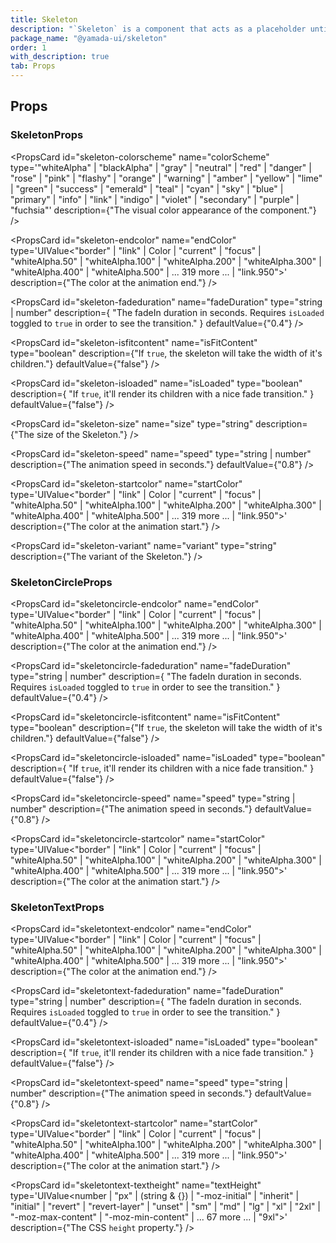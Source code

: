 ```yaml
---
title: Skeleton
description: "`Skeleton` is a component that acts as a placeholder until content is loaded."
package_name: "@yamada-ui/skeleton"
order: 1
with_description: true
tab: Props
---
```


## Props

### SkeletonProps

<PropsCard id="skeleton-_accept" name="_accept" type="CSSUIObject" />

<PropsCard id="skeleton-_active" name="_active" type="CSSUIObject" />

<PropsCard id="skeleton-_after" name="_after" type="CSSUIObject" />

<PropsCard id="skeleton-_anylink" name="_anyLink" type="CSSUIObject" />

<PropsCard id="skeleton-_autofill" name="_autofill" type="CSSUIObject" />

<PropsCard id="skeleton-_backdrop" name="_backdrop" type="CSSUIObject" />

<PropsCard id="skeleton-_before" name="_before" type="CSSUIObject" />

<PropsCard id="skeleton-_between" name="_between" type="CSSUIObject" />

<PropsCard id="skeleton-_blank" name="_blank" type="CSSUIObject" />

<PropsCard id="skeleton-_checked" name="_checked" type="CSSUIObject" />

<PropsCard id="skeleton-_cue" name="_cue" type="CSSUIObject" />

<PropsCard id="skeleton-_cueregion" name="_cueRegion" type="CSSUIObject" />

<PropsCard id="skeleton-_dark" name="_dark" type="CSSUIObject" />

<PropsCard id="skeleton-_default" name="_default" type="CSSUIObject" />

<PropsCard id="skeleton-_disabled" name="_disabled" type="CSSUIObject" />

<PropsCard id="skeleton-_empty" name="_empty" type="CSSUIObject" />

<PropsCard id="skeleton-_enabled" name="_enabled" type="CSSUIObject" />

<PropsCard id="skeleton-_end" name="_end" type="CSSUIObject" />

<PropsCard id="skeleton-_even" name="_even" type="CSSUIObject" />

<PropsCard id="skeleton-_expanded" name="_expanded" type="CSSUIObject" />

<PropsCard
  id="skeleton-_fileselector"
  name="_fileSelector"
  type="CSSUIObject"
/>

<PropsCard id="skeleton-_filled" name="_filled" type="CSSUIObject" />

<PropsCard id="skeleton-_first" name="_first" type="CSSUIObject" />

<PropsCard id="skeleton-_firstletter" name="_firstLetter" type="CSSUIObject" />

<PropsCard id="skeleton-_firstline" name="_firstLine" type="CSSUIObject" />

<PropsCard id="skeleton-_focus" name="_focus" type="CSSUIObject" />

<PropsCard
  id="skeleton-_focusvisible"
  name="_focusVisible"
  type="CSSUIObject"
/>

<PropsCard id="skeleton-_focuswithin" name="_focusWithin" type="CSSUIObject" />

<PropsCard id="skeleton-_fullscreen" name="_fullScreen" type="CSSUIObject" />

<PropsCard id="skeleton-_grabbed" name="_grabbed" type="CSSUIObject" />

<PropsCard id="skeleton-_groupaccept" name="_groupAccept" type="CSSUIObject" />

<PropsCard id="skeleton-_groupactive" name="_groupActive" type="CSSUIObject" />

<PropsCard id="skeleton-_groupblank" name="_groupBlank" type="CSSUIObject" />

<PropsCard
  id="skeleton-_groupchecked"
  name="_groupChecked"
  type="CSSUIObject"
/>

<PropsCard
  id="skeleton-_groupdisabled"
  name="_groupDisabled"
  type="CSSUIObject"
/>

<PropsCard
  id="skeleton-_groupenabled"
  name="_groupEnabled"
  type="CSSUIObject"
/>

<PropsCard
  id="skeleton-_groupexpanded"
  name="_groupExpanded"
  type="CSSUIObject"
/>

<PropsCard id="skeleton-_groupfocus" name="_groupFocus" type="CSSUIObject" />

<PropsCard
  id="skeleton-_groupfocusvisible"
  name="_groupFocusVisible"
  type="CSSUIObject"
/>

<PropsCard
  id="skeleton-_groupfocuswithin"
  name="_groupFocusWithin"
  type="CSSUIObject"
/>

<PropsCard
  id="skeleton-_groupgrabbed"
  name="_groupGrabbed"
  type="CSSUIObject"
/>

<PropsCard
  id="skeleton-_grouphorizontal"
  name="_groupHorizontal"
  type="CSSUIObject"
/>

<PropsCard id="skeleton-_grouphover" name="_groupHover" type="CSSUIObject" />

<PropsCard id="skeleton-_groupidle" name="_groupIdle" type="CSSUIObject" />

<PropsCard
  id="skeleton-_groupinvalid"
  name="_groupInvalid"
  type="CSSUIObject"
/>

<PropsCard id="skeleton-_grouploaded" name="_groupLoaded" type="CSSUIObject" />

<PropsCard
  id="skeleton-_grouploading"
  name="_groupLoading"
  type="CSSUIObject"
/>

<PropsCard
  id="skeleton-_groupoptional"
  name="_groupOptional"
  type="CSSUIObject"
/>

<PropsCard
  id="skeleton-_groupplaceholdershown"
  name="_groupPlaceholderShown"
  type="CSSUIObject"
/>

<PropsCard
  id="skeleton-_grouppressed"
  name="_groupPressed"
  type="CSSUIObject"
/>

<PropsCard
  id="skeleton-_groupreadonly"
  name="_groupReadOnly"
  type="CSSUIObject"
/>

<PropsCard
  id="skeleton-_groupreadwrite"
  name="_groupReadWrite"
  type="CSSUIObject"
/>

<PropsCard id="skeleton-_groupreject" name="_groupReject" type="CSSUIObject" />

<PropsCard
  id="skeleton-_grouprequired"
  name="_groupRequired"
  type="CSSUIObject"
/>

<PropsCard
  id="skeleton-_groupselected"
  name="_groupSelected"
  type="CSSUIObject"
/>

<PropsCard
  id="skeleton-_groupuserinvalid"
  name="_groupUserInvalid"
  type="CSSUIObject"
/>

<PropsCard id="skeleton-_groupvalid" name="_groupValid" type="CSSUIObject" />

<PropsCard
  id="skeleton-_groupvertical"
  name="_groupVertical"
  type="CSSUIObject"
/>

<PropsCard id="skeleton-_hidden" name="_hidden" type="CSSUIObject" />

<PropsCard id="skeleton-_holiday" name="_holiday" type="CSSUIObject" />

<PropsCard id="skeleton-_horizontal" name="_horizontal" type="CSSUIObject" />

<PropsCard id="skeleton-_hover" name="_hover" type="CSSUIObject" />

<PropsCard id="skeleton-_idle" name="_idle" type="CSSUIObject" />

<PropsCard
  id="skeleton-_indeterminate"
  name="_indeterminate"
  type="CSSUIObject"
/>

<PropsCard id="skeleton-_inrange" name="_inRange" type="CSSUIObject" />

<PropsCard id="skeleton-_invalid" name="_invalid" type="CSSUIObject" />

<PropsCard id="skeleton-_last" name="_last" type="CSSUIObject" />

<PropsCard id="skeleton-_light" name="_light" type="CSSUIObject" />

<PropsCard id="skeleton-_link" name="_link" type="CSSUIObject" />

<PropsCard id="skeleton-_loaded" name="_loaded" type="CSSUIObject" />

<PropsCard id="skeleton-_loading" name="_loading" type="CSSUIObject" />

<PropsCard id="skeleton-_marker" name="_marker" type="CSSUIObject" />

<PropsCard id="skeleton-_mediadark" name="_mediaDark" type="CSSUIObject" />

<PropsCard id="skeleton-_medialight" name="_mediaLight" type="CSSUIObject" />

<PropsCard
  id="skeleton-_mediareducemotion"
  name="_mediaReduceMotion"
  type="CSSUIObject"
/>

<PropsCard id="skeleton-_modal" name="_modal" type="CSSUIObject" />

<PropsCard
  id="skeleton-_nativeactive"
  name="_nativeActive"
  type="CSSUIObject"
/>

<PropsCard
  id="skeleton-_nativechecked"
  name="_nativeChecked"
  type="CSSUIObject"
/>

<PropsCard
  id="skeleton-_nativedisabled"
  name="_nativeDisabled"
  type="CSSUIObject"
/>

<PropsCard id="skeleton-_nativefocus" name="_nativeFocus" type="CSSUIObject" />

<PropsCard
  id="skeleton-_nativefocusvisible"
  name="_nativeFocusVisible"
  type="CSSUIObject"
/>

<PropsCard
  id="skeleton-_nativefocuswithin"
  name="_nativeFocusWithin"
  type="CSSUIObject"
/>

<PropsCard
  id="skeleton-_nativehidden"
  name="_nativeHidden"
  type="CSSUIObject"
/>

<PropsCard id="skeleton-_nativehover" name="_nativeHover" type="CSSUIObject" />

<PropsCard
  id="skeleton-_nativereadonly"
  name="_nativeReadOnly"
  type="CSSUIObject"
/>

<PropsCard
  id="skeleton-_nativetarget"
  name="_nativeTarget"
  type="CSSUIObject"
/>

<PropsCard id="skeleton-_nativevalid" name="_nativeValid" type="CSSUIObject" />

<PropsCard id="skeleton-_notfirst" name="_notFirst" type="CSSUIObject" />

<PropsCard id="skeleton-_notlast" name="_notLast" type="CSSUIObject" />

<PropsCard id="skeleton-_nottarget" name="_notTarget" type="CSSUIObject" />

<PropsCard id="skeleton-_odd" name="_odd" type="CSSUIObject" />

<PropsCard id="skeleton-_only" name="_only" type="CSSUIObject" />

<PropsCard id="skeleton-_optional" name="_optional" type="CSSUIObject" />

<PropsCard id="skeleton-_outrange" name="_outRange" type="CSSUIObject" />

<PropsCard id="skeleton-_outside" name="_outside" type="CSSUIObject" />

<PropsCard id="skeleton-_paused" name="_paused" type="CSSUIObject" />

<PropsCard id="skeleton-_peeraccept" name="_peerAccept" type="CSSUIObject" />

<PropsCard id="skeleton-_peeractive" name="_peerActive" type="CSSUIObject" />

<PropsCard id="skeleton-_peerblank" name="_peerBlank" type="CSSUIObject" />

<PropsCard id="skeleton-_peerchecked" name="_peerChecked" type="CSSUIObject" />

<PropsCard
  id="skeleton-_peerdisabled"
  name="_peerDisabled"
  type="CSSUIObject"
/>

<PropsCard id="skeleton-_peerenabled" name="_peerEnabled" type="CSSUIObject" />

<PropsCard
  id="skeleton-_peerexpanded"
  name="_peerExpanded"
  type="CSSUIObject"
/>

<PropsCard id="skeleton-_peerfocus" name="_peerFocus" type="CSSUIObject" />

<PropsCard
  id="skeleton-_peerfocusvisible"
  name="_peerFocusVisible"
  type="CSSUIObject"
/>

<PropsCard
  id="skeleton-_peerfocuswithin"
  name="_peerFocusWithin"
  type="CSSUIObject"
/>

<PropsCard id="skeleton-_peergrabbed" name="_peerGrabbed" type="CSSUIObject" />

<PropsCard
  id="skeleton-_peerhorizontal"
  name="_peerHorizontal"
  type="CSSUIObject"
/>

<PropsCard id="skeleton-_peerhover" name="_peerHover" type="CSSUIObject" />

<PropsCard id="skeleton-_peeridle" name="_peerIdle" type="CSSUIObject" />

<PropsCard id="skeleton-_peerinvalid" name="_peerInvalid" type="CSSUIObject" />

<PropsCard id="skeleton-_peerloaded" name="_peerLoaded" type="CSSUIObject" />

<PropsCard id="skeleton-_peerloading" name="_peerLoading" type="CSSUIObject" />

<PropsCard
  id="skeleton-_peeroptional"
  name="_peerOptional"
  type="CSSUIObject"
/>

<PropsCard
  id="skeleton-_peerplaceholdershown"
  name="_peerPlaceholderShown"
  type="CSSUIObject"
/>

<PropsCard id="skeleton-_peerpressed" name="_peerPressed" type="CSSUIObject" />

<PropsCard
  id="skeleton-_peerreadonly"
  name="_peerReadOnly"
  type="CSSUIObject"
/>

<PropsCard
  id="skeleton-_peerreadwrite"
  name="_peerReadWrite"
  type="CSSUIObject"
/>

<PropsCard id="skeleton-_peerreject" name="_peerReject" type="CSSUIObject" />

<PropsCard
  id="skeleton-_peerrequired"
  name="_peerRequired"
  type="CSSUIObject"
/>

<PropsCard
  id="skeleton-_peerselected"
  name="_peerSelected"
  type="CSSUIObject"
/>

<PropsCard
  id="skeleton-_peeruserinvalid"
  name="_peerUserInvalid"
  type="CSSUIObject"
/>

<PropsCard id="skeleton-_peervalid" name="_peerValid" type="CSSUIObject" />

<PropsCard
  id="skeleton-_peervertical"
  name="_peerVertical"
  type="CSSUIObject"
/>

<PropsCard id="skeleton-_picture" name="_picture" type="CSSUIObject" />

<PropsCard id="skeleton-_placeholder" name="_placeholder" type="CSSUIObject" />

<PropsCard
  id="skeleton-_placeholdershown"
  name="_placeholderShown"
  type="CSSUIObject"
/>

<PropsCard id="skeleton-_playing" name="_playing" type="CSSUIObject" />

<PropsCard id="skeleton-_pressed" name="_pressed" type="CSSUIObject" />

<PropsCard id="skeleton-_print" name="_print" type="CSSUIObject" />

<PropsCard id="skeleton-_readonly" name="_readOnly" type="CSSUIObject" />

<PropsCard id="skeleton-_readwrite" name="_readWrite" type="CSSUIObject" />

<PropsCard id="skeleton-_reject" name="_reject" type="CSSUIObject" />

<PropsCard id="skeleton-_required" name="_required" type="CSSUIObject" />

<PropsCard id="skeleton-_ripple" name="_ripple" type="CSSUIObject" />

<PropsCard id="skeleton-_scrollbar" name="_scrollbar" type="CSSUIObject" />

<PropsCard
  id="skeleton-_scrollbarbutton"
  name="_scrollbarButton"
  type="CSSUIObject"
/>

<PropsCard
  id="skeleton-_scrollbarcorner"
  name="_scrollbarCorner"
  type="CSSUIObject"
/>

<PropsCard
  id="skeleton-_scrollbarthumb"
  name="_scrollbarThumb"
  type="CSSUIObject"
/>

<PropsCard
  id="skeleton-_scrollbartrack"
  name="_scrollbarTrack"
  type="CSSUIObject"
/>

<PropsCard
  id="skeleton-_scrollbartrackpiece"
  name="_scrollbarTrackPiece"
  type="CSSUIObject"
/>

<PropsCard id="skeleton-_selected" name="_selected" type="CSSUIObject" />

<PropsCard id="skeleton-_selection" name="_selection" type="CSSUIObject" />

<PropsCard id="skeleton-_start" name="_start" type="CSSUIObject" />

<PropsCard id="skeleton-_target" name="_target" type="CSSUIObject" />

<PropsCard id="skeleton-_today" name="_today" type="CSSUIObject" />

<PropsCard id="skeleton-_userinvalid" name="_userInvalid" type="CSSUIObject" />

<PropsCard id="skeleton-_valid" name="_valid" type="CSSUIObject" />

<PropsCard id="skeleton-_vertical" name="_vertical" type="CSSUIObject" />

<PropsCard id="skeleton-_visited" name="_visited" type="CSSUIObject" />

<PropsCard id="skeleton-_weekend" name="_weekend" type="CSSUIObject" />

<PropsCard
  id="skeleton-colorscheme"
  name="colorScheme"
  type='"whiteAlpha" | "blackAlpha" | "gray" | "neutral" | "red" | "danger" | "rose" | "pink" | "flashy" | "orange" | "warning" | "amber" | "yellow" | "lime" | "green" | "success" | "emerald" | "teal" | "cyan" | "sky" | "blue" | "primary" | "info" | "link" | "indigo" | "violet" | "secondary" | "purple" | "fuchsia"'
  description={"The visual color appearance of the component."}
/>

<PropsCard
  id="skeleton-endcolor"
  name="endColor"
  type='UIValue<"border" | "link" | Color | "current" | "focus" | "whiteAlpha.50" | "whiteAlpha.100" | "whiteAlpha.200" | "whiteAlpha.300" | "whiteAlpha.400" | "whiteAlpha.500" | ... 319 more ... | "link.950">'
  description={"The color at the animation end."}
/>

<PropsCard
  id="skeleton-fadeduration"
  name="fadeDuration"
  type="string | number"
  description={
    "The fadeIn duration in seconds. Requires `isLoaded` toggled to `true` in order to see the transition."
  }
  defaultValue={"0.4"}
/>

<PropsCard
  id="skeleton-isfitcontent"
  name="isFitContent"
  type="boolean"
  description={"If `true`, the skeleton will take the width of it's children."}
  defaultValue={"false"}
/>

<PropsCard
  id="skeleton-isloaded"
  name="isLoaded"
  type="boolean"
  description={
    "If `true`, it'll render its children with a nice fade transition."
  }
  defaultValue={"false"}
/>

<PropsCard
  id="skeleton-size"
  name="size"
  type="string"
  description={"The size of the Skeleton."}
/>

<PropsCard
  id="skeleton-speed"
  name="speed"
  type="string | number"
  description={"The animation speed in seconds."}
  defaultValue={"0.8"}
/>

<PropsCard
  id="skeleton-startcolor"
  name="startColor"
  type='UIValue<"border" | "link" | Color | "current" | "focus" | "whiteAlpha.50" | "whiteAlpha.100" | "whiteAlpha.200" | "whiteAlpha.300" | "whiteAlpha.400" | "whiteAlpha.500" | ... 319 more ... | "link.950">'
  description={"The color at the animation start."}
/>

<PropsCard
  id="skeleton-variant"
  name="variant"
  type="string"
  description={"The variant of the Skeleton."}
/>

### SkeletonCircleProps

<PropsCard id="skeletoncircle-_accept" name="_accept" type="CSSUIObject" />

<PropsCard id="skeletoncircle-_active" name="_active" type="CSSUIObject" />

<PropsCard id="skeletoncircle-_after" name="_after" type="CSSUIObject" />

<PropsCard id="skeletoncircle-_anylink" name="_anyLink" type="CSSUIObject" />

<PropsCard id="skeletoncircle-_autofill" name="_autofill" type="CSSUIObject" />

<PropsCard id="skeletoncircle-_backdrop" name="_backdrop" type="CSSUIObject" />

<PropsCard id="skeletoncircle-_before" name="_before" type="CSSUIObject" />

<PropsCard id="skeletoncircle-_between" name="_between" type="CSSUIObject" />

<PropsCard id="skeletoncircle-_blank" name="_blank" type="CSSUIObject" />

<PropsCard id="skeletoncircle-_checked" name="_checked" type="CSSUIObject" />

<PropsCard id="skeletoncircle-_cue" name="_cue" type="CSSUIObject" />

<PropsCard
  id="skeletoncircle-_cueregion"
  name="_cueRegion"
  type="CSSUIObject"
/>

<PropsCard id="skeletoncircle-_dark" name="_dark" type="CSSUIObject" />

<PropsCard id="skeletoncircle-_default" name="_default" type="CSSUIObject" />

<PropsCard id="skeletoncircle-_disabled" name="_disabled" type="CSSUIObject" />

<PropsCard id="skeletoncircle-_empty" name="_empty" type="CSSUIObject" />

<PropsCard id="skeletoncircle-_enabled" name="_enabled" type="CSSUIObject" />

<PropsCard id="skeletoncircle-_end" name="_end" type="CSSUIObject" />

<PropsCard id="skeletoncircle-_even" name="_even" type="CSSUIObject" />

<PropsCard id="skeletoncircle-_expanded" name="_expanded" type="CSSUIObject" />

<PropsCard
  id="skeletoncircle-_fileselector"
  name="_fileSelector"
  type="CSSUIObject"
/>

<PropsCard id="skeletoncircle-_filled" name="_filled" type="CSSUIObject" />

<PropsCard id="skeletoncircle-_first" name="_first" type="CSSUIObject" />

<PropsCard
  id="skeletoncircle-_firstletter"
  name="_firstLetter"
  type="CSSUIObject"
/>

<PropsCard
  id="skeletoncircle-_firstline"
  name="_firstLine"
  type="CSSUIObject"
/>

<PropsCard id="skeletoncircle-_focus" name="_focus" type="CSSUIObject" />

<PropsCard
  id="skeletoncircle-_focusvisible"
  name="_focusVisible"
  type="CSSUIObject"
/>

<PropsCard
  id="skeletoncircle-_focuswithin"
  name="_focusWithin"
  type="CSSUIObject"
/>

<PropsCard
  id="skeletoncircle-_fullscreen"
  name="_fullScreen"
  type="CSSUIObject"
/>

<PropsCard id="skeletoncircle-_grabbed" name="_grabbed" type="CSSUIObject" />

<PropsCard
  id="skeletoncircle-_groupaccept"
  name="_groupAccept"
  type="CSSUIObject"
/>

<PropsCard
  id="skeletoncircle-_groupactive"
  name="_groupActive"
  type="CSSUIObject"
/>

<PropsCard
  id="skeletoncircle-_groupblank"
  name="_groupBlank"
  type="CSSUIObject"
/>

<PropsCard
  id="skeletoncircle-_groupchecked"
  name="_groupChecked"
  type="CSSUIObject"
/>

<PropsCard
  id="skeletoncircle-_groupdisabled"
  name="_groupDisabled"
  type="CSSUIObject"
/>

<PropsCard
  id="skeletoncircle-_groupenabled"
  name="_groupEnabled"
  type="CSSUIObject"
/>

<PropsCard
  id="skeletoncircle-_groupexpanded"
  name="_groupExpanded"
  type="CSSUIObject"
/>

<PropsCard
  id="skeletoncircle-_groupfocus"
  name="_groupFocus"
  type="CSSUIObject"
/>

<PropsCard
  id="skeletoncircle-_groupfocusvisible"
  name="_groupFocusVisible"
  type="CSSUIObject"
/>

<PropsCard
  id="skeletoncircle-_groupfocuswithin"
  name="_groupFocusWithin"
  type="CSSUIObject"
/>

<PropsCard
  id="skeletoncircle-_groupgrabbed"
  name="_groupGrabbed"
  type="CSSUIObject"
/>

<PropsCard
  id="skeletoncircle-_grouphorizontal"
  name="_groupHorizontal"
  type="CSSUIObject"
/>

<PropsCard
  id="skeletoncircle-_grouphover"
  name="_groupHover"
  type="CSSUIObject"
/>

<PropsCard
  id="skeletoncircle-_groupidle"
  name="_groupIdle"
  type="CSSUIObject"
/>

<PropsCard
  id="skeletoncircle-_groupinvalid"
  name="_groupInvalid"
  type="CSSUIObject"
/>

<PropsCard
  id="skeletoncircle-_grouploaded"
  name="_groupLoaded"
  type="CSSUIObject"
/>

<PropsCard
  id="skeletoncircle-_grouploading"
  name="_groupLoading"
  type="CSSUIObject"
/>

<PropsCard
  id="skeletoncircle-_groupoptional"
  name="_groupOptional"
  type="CSSUIObject"
/>

<PropsCard
  id="skeletoncircle-_groupplaceholdershown"
  name="_groupPlaceholderShown"
  type="CSSUIObject"
/>

<PropsCard
  id="skeletoncircle-_grouppressed"
  name="_groupPressed"
  type="CSSUIObject"
/>

<PropsCard
  id="skeletoncircle-_groupreadonly"
  name="_groupReadOnly"
  type="CSSUIObject"
/>

<PropsCard
  id="skeletoncircle-_groupreadwrite"
  name="_groupReadWrite"
  type="CSSUIObject"
/>

<PropsCard
  id="skeletoncircle-_groupreject"
  name="_groupReject"
  type="CSSUIObject"
/>

<PropsCard
  id="skeletoncircle-_grouprequired"
  name="_groupRequired"
  type="CSSUIObject"
/>

<PropsCard
  id="skeletoncircle-_groupselected"
  name="_groupSelected"
  type="CSSUIObject"
/>

<PropsCard
  id="skeletoncircle-_groupuserinvalid"
  name="_groupUserInvalid"
  type="CSSUIObject"
/>

<PropsCard
  id="skeletoncircle-_groupvalid"
  name="_groupValid"
  type="CSSUIObject"
/>

<PropsCard
  id="skeletoncircle-_groupvertical"
  name="_groupVertical"
  type="CSSUIObject"
/>

<PropsCard id="skeletoncircle-_hidden" name="_hidden" type="CSSUIObject" />

<PropsCard id="skeletoncircle-_holiday" name="_holiday" type="CSSUIObject" />

<PropsCard
  id="skeletoncircle-_horizontal"
  name="_horizontal"
  type="CSSUIObject"
/>

<PropsCard id="skeletoncircle-_hover" name="_hover" type="CSSUIObject" />

<PropsCard id="skeletoncircle-_idle" name="_idle" type="CSSUIObject" />

<PropsCard
  id="skeletoncircle-_indeterminate"
  name="_indeterminate"
  type="CSSUIObject"
/>

<PropsCard id="skeletoncircle-_inrange" name="_inRange" type="CSSUIObject" />

<PropsCard id="skeletoncircle-_invalid" name="_invalid" type="CSSUIObject" />

<PropsCard id="skeletoncircle-_last" name="_last" type="CSSUIObject" />

<PropsCard id="skeletoncircle-_light" name="_light" type="CSSUIObject" />

<PropsCard id="skeletoncircle-_link" name="_link" type="CSSUIObject" />

<PropsCard id="skeletoncircle-_loaded" name="_loaded" type="CSSUIObject" />

<PropsCard id="skeletoncircle-_loading" name="_loading" type="CSSUIObject" />

<PropsCard id="skeletoncircle-_marker" name="_marker" type="CSSUIObject" />

<PropsCard
  id="skeletoncircle-_mediadark"
  name="_mediaDark"
  type="CSSUIObject"
/>

<PropsCard
  id="skeletoncircle-_medialight"
  name="_mediaLight"
  type="CSSUIObject"
/>

<PropsCard
  id="skeletoncircle-_mediareducemotion"
  name="_mediaReduceMotion"
  type="CSSUIObject"
/>

<PropsCard id="skeletoncircle-_modal" name="_modal" type="CSSUIObject" />

<PropsCard
  id="skeletoncircle-_nativeactive"
  name="_nativeActive"
  type="CSSUIObject"
/>

<PropsCard
  id="skeletoncircle-_nativechecked"
  name="_nativeChecked"
  type="CSSUIObject"
/>

<PropsCard
  id="skeletoncircle-_nativedisabled"
  name="_nativeDisabled"
  type="CSSUIObject"
/>

<PropsCard
  id="skeletoncircle-_nativefocus"
  name="_nativeFocus"
  type="CSSUIObject"
/>

<PropsCard
  id="skeletoncircle-_nativefocusvisible"
  name="_nativeFocusVisible"
  type="CSSUIObject"
/>

<PropsCard
  id="skeletoncircle-_nativefocuswithin"
  name="_nativeFocusWithin"
  type="CSSUIObject"
/>

<PropsCard
  id="skeletoncircle-_nativehidden"
  name="_nativeHidden"
  type="CSSUIObject"
/>

<PropsCard
  id="skeletoncircle-_nativehover"
  name="_nativeHover"
  type="CSSUIObject"
/>

<PropsCard
  id="skeletoncircle-_nativereadonly"
  name="_nativeReadOnly"
  type="CSSUIObject"
/>

<PropsCard
  id="skeletoncircle-_nativetarget"
  name="_nativeTarget"
  type="CSSUIObject"
/>

<PropsCard
  id="skeletoncircle-_nativevalid"
  name="_nativeValid"
  type="CSSUIObject"
/>

<PropsCard id="skeletoncircle-_notfirst" name="_notFirst" type="CSSUIObject" />

<PropsCard id="skeletoncircle-_notlast" name="_notLast" type="CSSUIObject" />

<PropsCard
  id="skeletoncircle-_nottarget"
  name="_notTarget"
  type="CSSUIObject"
/>

<PropsCard id="skeletoncircle-_odd" name="_odd" type="CSSUIObject" />

<PropsCard id="skeletoncircle-_only" name="_only" type="CSSUIObject" />

<PropsCard id="skeletoncircle-_optional" name="_optional" type="CSSUIObject" />

<PropsCard id="skeletoncircle-_outrange" name="_outRange" type="CSSUIObject" />

<PropsCard id="skeletoncircle-_outside" name="_outside" type="CSSUIObject" />

<PropsCard id="skeletoncircle-_paused" name="_paused" type="CSSUIObject" />

<PropsCard
  id="skeletoncircle-_peeraccept"
  name="_peerAccept"
  type="CSSUIObject"
/>

<PropsCard
  id="skeletoncircle-_peeractive"
  name="_peerActive"
  type="CSSUIObject"
/>

<PropsCard
  id="skeletoncircle-_peerblank"
  name="_peerBlank"
  type="CSSUIObject"
/>

<PropsCard
  id="skeletoncircle-_peerchecked"
  name="_peerChecked"
  type="CSSUIObject"
/>

<PropsCard
  id="skeletoncircle-_peerdisabled"
  name="_peerDisabled"
  type="CSSUIObject"
/>

<PropsCard
  id="skeletoncircle-_peerenabled"
  name="_peerEnabled"
  type="CSSUIObject"
/>

<PropsCard
  id="skeletoncircle-_peerexpanded"
  name="_peerExpanded"
  type="CSSUIObject"
/>

<PropsCard
  id="skeletoncircle-_peerfocus"
  name="_peerFocus"
  type="CSSUIObject"
/>

<PropsCard
  id="skeletoncircle-_peerfocusvisible"
  name="_peerFocusVisible"
  type="CSSUIObject"
/>

<PropsCard
  id="skeletoncircle-_peerfocuswithin"
  name="_peerFocusWithin"
  type="CSSUIObject"
/>

<PropsCard
  id="skeletoncircle-_peergrabbed"
  name="_peerGrabbed"
  type="CSSUIObject"
/>

<PropsCard
  id="skeletoncircle-_peerhorizontal"
  name="_peerHorizontal"
  type="CSSUIObject"
/>

<PropsCard
  id="skeletoncircle-_peerhover"
  name="_peerHover"
  type="CSSUIObject"
/>

<PropsCard id="skeletoncircle-_peeridle" name="_peerIdle" type="CSSUIObject" />

<PropsCard
  id="skeletoncircle-_peerinvalid"
  name="_peerInvalid"
  type="CSSUIObject"
/>

<PropsCard
  id="skeletoncircle-_peerloaded"
  name="_peerLoaded"
  type="CSSUIObject"
/>

<PropsCard
  id="skeletoncircle-_peerloading"
  name="_peerLoading"
  type="CSSUIObject"
/>

<PropsCard
  id="skeletoncircle-_peeroptional"
  name="_peerOptional"
  type="CSSUIObject"
/>

<PropsCard
  id="skeletoncircle-_peerplaceholdershown"
  name="_peerPlaceholderShown"
  type="CSSUIObject"
/>

<PropsCard
  id="skeletoncircle-_peerpressed"
  name="_peerPressed"
  type="CSSUIObject"
/>

<PropsCard
  id="skeletoncircle-_peerreadonly"
  name="_peerReadOnly"
  type="CSSUIObject"
/>

<PropsCard
  id="skeletoncircle-_peerreadwrite"
  name="_peerReadWrite"
  type="CSSUIObject"
/>

<PropsCard
  id="skeletoncircle-_peerreject"
  name="_peerReject"
  type="CSSUIObject"
/>

<PropsCard
  id="skeletoncircle-_peerrequired"
  name="_peerRequired"
  type="CSSUIObject"
/>

<PropsCard
  id="skeletoncircle-_peerselected"
  name="_peerSelected"
  type="CSSUIObject"
/>

<PropsCard
  id="skeletoncircle-_peeruserinvalid"
  name="_peerUserInvalid"
  type="CSSUIObject"
/>

<PropsCard
  id="skeletoncircle-_peervalid"
  name="_peerValid"
  type="CSSUIObject"
/>

<PropsCard
  id="skeletoncircle-_peervertical"
  name="_peerVertical"
  type="CSSUIObject"
/>

<PropsCard id="skeletoncircle-_picture" name="_picture" type="CSSUIObject" />

<PropsCard
  id="skeletoncircle-_placeholder"
  name="_placeholder"
  type="CSSUIObject"
/>

<PropsCard
  id="skeletoncircle-_placeholdershown"
  name="_placeholderShown"
  type="CSSUIObject"
/>

<PropsCard id="skeletoncircle-_playing" name="_playing" type="CSSUIObject" />

<PropsCard id="skeletoncircle-_pressed" name="_pressed" type="CSSUIObject" />

<PropsCard id="skeletoncircle-_print" name="_print" type="CSSUIObject" />

<PropsCard id="skeletoncircle-_readonly" name="_readOnly" type="CSSUIObject" />

<PropsCard
  id="skeletoncircle-_readwrite"
  name="_readWrite"
  type="CSSUIObject"
/>

<PropsCard id="skeletoncircle-_reject" name="_reject" type="CSSUIObject" />

<PropsCard id="skeletoncircle-_required" name="_required" type="CSSUIObject" />

<PropsCard id="skeletoncircle-_ripple" name="_ripple" type="CSSUIObject" />

<PropsCard
  id="skeletoncircle-_scrollbar"
  name="_scrollbar"
  type="CSSUIObject"
/>

<PropsCard
  id="skeletoncircle-_scrollbarbutton"
  name="_scrollbarButton"
  type="CSSUIObject"
/>

<PropsCard
  id="skeletoncircle-_scrollbarcorner"
  name="_scrollbarCorner"
  type="CSSUIObject"
/>

<PropsCard
  id="skeletoncircle-_scrollbarthumb"
  name="_scrollbarThumb"
  type="CSSUIObject"
/>

<PropsCard
  id="skeletoncircle-_scrollbartrack"
  name="_scrollbarTrack"
  type="CSSUIObject"
/>

<PropsCard
  id="skeletoncircle-_scrollbartrackpiece"
  name="_scrollbarTrackPiece"
  type="CSSUIObject"
/>

<PropsCard id="skeletoncircle-_selected" name="_selected" type="CSSUIObject" />

<PropsCard
  id="skeletoncircle-_selection"
  name="_selection"
  type="CSSUIObject"
/>

<PropsCard id="skeletoncircle-_start" name="_start" type="CSSUIObject" />

<PropsCard id="skeletoncircle-_target" name="_target" type="CSSUIObject" />

<PropsCard id="skeletoncircle-_today" name="_today" type="CSSUIObject" />

<PropsCard
  id="skeletoncircle-_userinvalid"
  name="_userInvalid"
  type="CSSUIObject"
/>

<PropsCard id="skeletoncircle-_valid" name="_valid" type="CSSUIObject" />

<PropsCard id="skeletoncircle-_vertical" name="_vertical" type="CSSUIObject" />

<PropsCard id="skeletoncircle-_visited" name="_visited" type="CSSUIObject" />

<PropsCard id="skeletoncircle-_weekend" name="_weekend" type="CSSUIObject" />

<PropsCard
  id="skeletoncircle-endcolor"
  name="endColor"
  type='UIValue<"border" | "link" | Color | "current" | "focus" | "whiteAlpha.50" | "whiteAlpha.100" | "whiteAlpha.200" | "whiteAlpha.300" | "whiteAlpha.400" | "whiteAlpha.500" | ... 319 more ... | "link.950">'
  description={"The color at the animation end."}
/>

<PropsCard
  id="skeletoncircle-fadeduration"
  name="fadeDuration"
  type="string | number"
  description={
    "The fadeIn duration in seconds. Requires `isLoaded` toggled to `true` in order to see the transition."
  }
  defaultValue={"0.4"}
/>

<PropsCard
  id="skeletoncircle-isfitcontent"
  name="isFitContent"
  type="boolean"
  description={"If `true`, the skeleton will take the width of it's children."}
  defaultValue={"false"}
/>

<PropsCard
  id="skeletoncircle-isloaded"
  name="isLoaded"
  type="boolean"
  description={
    "If `true`, it'll render its children with a nice fade transition."
  }
  defaultValue={"false"}
/>

<PropsCard
  id="skeletoncircle-speed"
  name="speed"
  type="string | number"
  description={"The animation speed in seconds."}
  defaultValue={"0.8"}
/>

<PropsCard
  id="skeletoncircle-startcolor"
  name="startColor"
  type='UIValue<"border" | "link" | Color | "current" | "focus" | "whiteAlpha.50" | "whiteAlpha.100" | "whiteAlpha.200" | "whiteAlpha.300" | "whiteAlpha.400" | "whiteAlpha.500" | ... 319 more ... | "link.950">'
  description={"The color at the animation start."}
/>

### SkeletonTextProps

<PropsCard id="skeletontext-_accept" name="_accept" type="CSSUIObject" />

<PropsCard id="skeletontext-_active" name="_active" type="CSSUIObject" />

<PropsCard id="skeletontext-_after" name="_after" type="CSSUIObject" />

<PropsCard id="skeletontext-_anylink" name="_anyLink" type="CSSUIObject" />

<PropsCard id="skeletontext-_autofill" name="_autofill" type="CSSUIObject" />

<PropsCard id="skeletontext-_backdrop" name="_backdrop" type="CSSUIObject" />

<PropsCard id="skeletontext-_before" name="_before" type="CSSUIObject" />

<PropsCard id="skeletontext-_between" name="_between" type="CSSUIObject" />

<PropsCard id="skeletontext-_blank" name="_blank" type="CSSUIObject" />

<PropsCard id="skeletontext-_checked" name="_checked" type="CSSUIObject" />

<PropsCard id="skeletontext-_cue" name="_cue" type="CSSUIObject" />

<PropsCard id="skeletontext-_cueregion" name="_cueRegion" type="CSSUIObject" />

<PropsCard id="skeletontext-_dark" name="_dark" type="CSSUIObject" />

<PropsCard id="skeletontext-_default" name="_default" type="CSSUIObject" />

<PropsCard id="skeletontext-_disabled" name="_disabled" type="CSSUIObject" />

<PropsCard id="skeletontext-_empty" name="_empty" type="CSSUIObject" />

<PropsCard id="skeletontext-_enabled" name="_enabled" type="CSSUIObject" />

<PropsCard id="skeletontext-_end" name="_end" type="CSSUIObject" />

<PropsCard id="skeletontext-_even" name="_even" type="CSSUIObject" />

<PropsCard id="skeletontext-_expanded" name="_expanded" type="CSSUIObject" />

<PropsCard
  id="skeletontext-_fileselector"
  name="_fileSelector"
  type="CSSUIObject"
/>

<PropsCard id="skeletontext-_filled" name="_filled" type="CSSUIObject" />

<PropsCard id="skeletontext-_first" name="_first" type="CSSUIObject" />

<PropsCard
  id="skeletontext-_firstletter"
  name="_firstLetter"
  type="CSSUIObject"
/>

<PropsCard id="skeletontext-_firstline" name="_firstLine" type="CSSUIObject" />

<PropsCard id="skeletontext-_focus" name="_focus" type="CSSUIObject" />

<PropsCard
  id="skeletontext-_focusvisible"
  name="_focusVisible"
  type="CSSUIObject"
/>

<PropsCard
  id="skeletontext-_focuswithin"
  name="_focusWithin"
  type="CSSUIObject"
/>

<PropsCard
  id="skeletontext-_fullscreen"
  name="_fullScreen"
  type="CSSUIObject"
/>

<PropsCard id="skeletontext-_grabbed" name="_grabbed" type="CSSUIObject" />

<PropsCard
  id="skeletontext-_groupaccept"
  name="_groupAccept"
  type="CSSUIObject"
/>

<PropsCard
  id="skeletontext-_groupactive"
  name="_groupActive"
  type="CSSUIObject"
/>

<PropsCard
  id="skeletontext-_groupblank"
  name="_groupBlank"
  type="CSSUIObject"
/>

<PropsCard
  id="skeletontext-_groupchecked"
  name="_groupChecked"
  type="CSSUIObject"
/>

<PropsCard
  id="skeletontext-_groupdisabled"
  name="_groupDisabled"
  type="CSSUIObject"
/>

<PropsCard
  id="skeletontext-_groupenabled"
  name="_groupEnabled"
  type="CSSUIObject"
/>

<PropsCard
  id="skeletontext-_groupexpanded"
  name="_groupExpanded"
  type="CSSUIObject"
/>

<PropsCard
  id="skeletontext-_groupfocus"
  name="_groupFocus"
  type="CSSUIObject"
/>

<PropsCard
  id="skeletontext-_groupfocusvisible"
  name="_groupFocusVisible"
  type="CSSUIObject"
/>

<PropsCard
  id="skeletontext-_groupfocuswithin"
  name="_groupFocusWithin"
  type="CSSUIObject"
/>

<PropsCard
  id="skeletontext-_groupgrabbed"
  name="_groupGrabbed"
  type="CSSUIObject"
/>

<PropsCard
  id="skeletontext-_grouphorizontal"
  name="_groupHorizontal"
  type="CSSUIObject"
/>

<PropsCard
  id="skeletontext-_grouphover"
  name="_groupHover"
  type="CSSUIObject"
/>

<PropsCard id="skeletontext-_groupidle" name="_groupIdle" type="CSSUIObject" />

<PropsCard
  id="skeletontext-_groupinvalid"
  name="_groupInvalid"
  type="CSSUIObject"
/>

<PropsCard
  id="skeletontext-_grouploaded"
  name="_groupLoaded"
  type="CSSUIObject"
/>

<PropsCard
  id="skeletontext-_grouploading"
  name="_groupLoading"
  type="CSSUIObject"
/>

<PropsCard
  id="skeletontext-_groupoptional"
  name="_groupOptional"
  type="CSSUIObject"
/>

<PropsCard
  id="skeletontext-_groupplaceholdershown"
  name="_groupPlaceholderShown"
  type="CSSUIObject"
/>

<PropsCard
  id="skeletontext-_grouppressed"
  name="_groupPressed"
  type="CSSUIObject"
/>

<PropsCard
  id="skeletontext-_groupreadonly"
  name="_groupReadOnly"
  type="CSSUIObject"
/>

<PropsCard
  id="skeletontext-_groupreadwrite"
  name="_groupReadWrite"
  type="CSSUIObject"
/>

<PropsCard
  id="skeletontext-_groupreject"
  name="_groupReject"
  type="CSSUIObject"
/>

<PropsCard
  id="skeletontext-_grouprequired"
  name="_groupRequired"
  type="CSSUIObject"
/>

<PropsCard
  id="skeletontext-_groupselected"
  name="_groupSelected"
  type="CSSUIObject"
/>

<PropsCard
  id="skeletontext-_groupuserinvalid"
  name="_groupUserInvalid"
  type="CSSUIObject"
/>

<PropsCard
  id="skeletontext-_groupvalid"
  name="_groupValid"
  type="CSSUIObject"
/>

<PropsCard
  id="skeletontext-_groupvertical"
  name="_groupVertical"
  type="CSSUIObject"
/>

<PropsCard id="skeletontext-_hidden" name="_hidden" type="CSSUIObject" />

<PropsCard id="skeletontext-_holiday" name="_holiday" type="CSSUIObject" />

<PropsCard
  id="skeletontext-_horizontal"
  name="_horizontal"
  type="CSSUIObject"
/>

<PropsCard id="skeletontext-_hover" name="_hover" type="CSSUIObject" />

<PropsCard id="skeletontext-_idle" name="_idle" type="CSSUIObject" />

<PropsCard
  id="skeletontext-_indeterminate"
  name="_indeterminate"
  type="CSSUIObject"
/>

<PropsCard id="skeletontext-_inrange" name="_inRange" type="CSSUIObject" />

<PropsCard id="skeletontext-_invalid" name="_invalid" type="CSSUIObject" />

<PropsCard id="skeletontext-_last" name="_last" type="CSSUIObject" />

<PropsCard id="skeletontext-_light" name="_light" type="CSSUIObject" />

<PropsCard id="skeletontext-_link" name="_link" type="CSSUIObject" />

<PropsCard id="skeletontext-_loaded" name="_loaded" type="CSSUIObject" />

<PropsCard id="skeletontext-_loading" name="_loading" type="CSSUIObject" />

<PropsCard id="skeletontext-_marker" name="_marker" type="CSSUIObject" />

<PropsCard id="skeletontext-_mediadark" name="_mediaDark" type="CSSUIObject" />

<PropsCard
  id="skeletontext-_medialight"
  name="_mediaLight"
  type="CSSUIObject"
/>

<PropsCard
  id="skeletontext-_mediareducemotion"
  name="_mediaReduceMotion"
  type="CSSUIObject"
/>

<PropsCard id="skeletontext-_modal" name="_modal" type="CSSUIObject" />

<PropsCard
  id="skeletontext-_nativeactive"
  name="_nativeActive"
  type="CSSUIObject"
/>

<PropsCard
  id="skeletontext-_nativechecked"
  name="_nativeChecked"
  type="CSSUIObject"
/>

<PropsCard
  id="skeletontext-_nativedisabled"
  name="_nativeDisabled"
  type="CSSUIObject"
/>

<PropsCard
  id="skeletontext-_nativefocus"
  name="_nativeFocus"
  type="CSSUIObject"
/>

<PropsCard
  id="skeletontext-_nativefocusvisible"
  name="_nativeFocusVisible"
  type="CSSUIObject"
/>

<PropsCard
  id="skeletontext-_nativefocuswithin"
  name="_nativeFocusWithin"
  type="CSSUIObject"
/>

<PropsCard
  id="skeletontext-_nativehidden"
  name="_nativeHidden"
  type="CSSUIObject"
/>

<PropsCard
  id="skeletontext-_nativehover"
  name="_nativeHover"
  type="CSSUIObject"
/>

<PropsCard
  id="skeletontext-_nativereadonly"
  name="_nativeReadOnly"
  type="CSSUIObject"
/>

<PropsCard
  id="skeletontext-_nativetarget"
  name="_nativeTarget"
  type="CSSUIObject"
/>

<PropsCard
  id="skeletontext-_nativevalid"
  name="_nativeValid"
  type="CSSUIObject"
/>

<PropsCard id="skeletontext-_notfirst" name="_notFirst" type="CSSUIObject" />

<PropsCard id="skeletontext-_notlast" name="_notLast" type="CSSUIObject" />

<PropsCard id="skeletontext-_nottarget" name="_notTarget" type="CSSUIObject" />

<PropsCard id="skeletontext-_odd" name="_odd" type="CSSUIObject" />

<PropsCard id="skeletontext-_only" name="_only" type="CSSUIObject" />

<PropsCard id="skeletontext-_optional" name="_optional" type="CSSUIObject" />

<PropsCard id="skeletontext-_outrange" name="_outRange" type="CSSUIObject" />

<PropsCard id="skeletontext-_outside" name="_outside" type="CSSUIObject" />

<PropsCard id="skeletontext-_paused" name="_paused" type="CSSUIObject" />

<PropsCard
  id="skeletontext-_peeraccept"
  name="_peerAccept"
  type="CSSUIObject"
/>

<PropsCard
  id="skeletontext-_peeractive"
  name="_peerActive"
  type="CSSUIObject"
/>

<PropsCard id="skeletontext-_peerblank" name="_peerBlank" type="CSSUIObject" />

<PropsCard
  id="skeletontext-_peerchecked"
  name="_peerChecked"
  type="CSSUIObject"
/>

<PropsCard
  id="skeletontext-_peerdisabled"
  name="_peerDisabled"
  type="CSSUIObject"
/>

<PropsCard
  id="skeletontext-_peerenabled"
  name="_peerEnabled"
  type="CSSUIObject"
/>

<PropsCard
  id="skeletontext-_peerexpanded"
  name="_peerExpanded"
  type="CSSUIObject"
/>

<PropsCard id="skeletontext-_peerfocus" name="_peerFocus" type="CSSUIObject" />

<PropsCard
  id="skeletontext-_peerfocusvisible"
  name="_peerFocusVisible"
  type="CSSUIObject"
/>

<PropsCard
  id="skeletontext-_peerfocuswithin"
  name="_peerFocusWithin"
  type="CSSUIObject"
/>

<PropsCard
  id="skeletontext-_peergrabbed"
  name="_peerGrabbed"
  type="CSSUIObject"
/>

<PropsCard
  id="skeletontext-_peerhorizontal"
  name="_peerHorizontal"
  type="CSSUIObject"
/>

<PropsCard id="skeletontext-_peerhover" name="_peerHover" type="CSSUIObject" />

<PropsCard id="skeletontext-_peeridle" name="_peerIdle" type="CSSUIObject" />

<PropsCard
  id="skeletontext-_peerinvalid"
  name="_peerInvalid"
  type="CSSUIObject"
/>

<PropsCard
  id="skeletontext-_peerloaded"
  name="_peerLoaded"
  type="CSSUIObject"
/>

<PropsCard
  id="skeletontext-_peerloading"
  name="_peerLoading"
  type="CSSUIObject"
/>

<PropsCard
  id="skeletontext-_peeroptional"
  name="_peerOptional"
  type="CSSUIObject"
/>

<PropsCard
  id="skeletontext-_peerplaceholdershown"
  name="_peerPlaceholderShown"
  type="CSSUIObject"
/>

<PropsCard
  id="skeletontext-_peerpressed"
  name="_peerPressed"
  type="CSSUIObject"
/>

<PropsCard
  id="skeletontext-_peerreadonly"
  name="_peerReadOnly"
  type="CSSUIObject"
/>

<PropsCard
  id="skeletontext-_peerreadwrite"
  name="_peerReadWrite"
  type="CSSUIObject"
/>

<PropsCard
  id="skeletontext-_peerreject"
  name="_peerReject"
  type="CSSUIObject"
/>

<PropsCard
  id="skeletontext-_peerrequired"
  name="_peerRequired"
  type="CSSUIObject"
/>

<PropsCard
  id="skeletontext-_peerselected"
  name="_peerSelected"
  type="CSSUIObject"
/>

<PropsCard
  id="skeletontext-_peeruserinvalid"
  name="_peerUserInvalid"
  type="CSSUIObject"
/>

<PropsCard id="skeletontext-_peervalid" name="_peerValid" type="CSSUIObject" />

<PropsCard
  id="skeletontext-_peervertical"
  name="_peerVertical"
  type="CSSUIObject"
/>

<PropsCard id="skeletontext-_picture" name="_picture" type="CSSUIObject" />

<PropsCard
  id="skeletontext-_placeholder"
  name="_placeholder"
  type="CSSUIObject"
/>

<PropsCard
  id="skeletontext-_placeholdershown"
  name="_placeholderShown"
  type="CSSUIObject"
/>

<PropsCard id="skeletontext-_playing" name="_playing" type="CSSUIObject" />

<PropsCard id="skeletontext-_pressed" name="_pressed" type="CSSUIObject" />

<PropsCard id="skeletontext-_print" name="_print" type="CSSUIObject" />

<PropsCard id="skeletontext-_readonly" name="_readOnly" type="CSSUIObject" />

<PropsCard id="skeletontext-_readwrite" name="_readWrite" type="CSSUIObject" />

<PropsCard id="skeletontext-_reject" name="_reject" type="CSSUIObject" />

<PropsCard id="skeletontext-_required" name="_required" type="CSSUIObject" />

<PropsCard id="skeletontext-_ripple" name="_ripple" type="CSSUIObject" />

<PropsCard id="skeletontext-_scrollbar" name="_scrollbar" type="CSSUIObject" />

<PropsCard
  id="skeletontext-_scrollbarbutton"
  name="_scrollbarButton"
  type="CSSUIObject"
/>

<PropsCard
  id="skeletontext-_scrollbarcorner"
  name="_scrollbarCorner"
  type="CSSUIObject"
/>

<PropsCard
  id="skeletontext-_scrollbarthumb"
  name="_scrollbarThumb"
  type="CSSUIObject"
/>

<PropsCard
  id="skeletontext-_scrollbartrack"
  name="_scrollbarTrack"
  type="CSSUIObject"
/>

<PropsCard
  id="skeletontext-_scrollbartrackpiece"
  name="_scrollbarTrackPiece"
  type="CSSUIObject"
/>

<PropsCard id="skeletontext-_selected" name="_selected" type="CSSUIObject" />

<PropsCard id="skeletontext-_selection" name="_selection" type="CSSUIObject" />

<PropsCard id="skeletontext-_start" name="_start" type="CSSUIObject" />

<PropsCard id="skeletontext-_target" name="_target" type="CSSUIObject" />

<PropsCard id="skeletontext-_today" name="_today" type="CSSUIObject" />

<PropsCard
  id="skeletontext-_userinvalid"
  name="_userInvalid"
  type="CSSUIObject"
/>

<PropsCard id="skeletontext-_valid" name="_valid" type="CSSUIObject" />

<PropsCard id="skeletontext-_vertical" name="_vertical" type="CSSUIObject" />

<PropsCard id="skeletontext-_visited" name="_visited" type="CSSUIObject" />

<PropsCard id="skeletontext-_weekend" name="_weekend" type="CSSUIObject" />

<PropsCard
  id="skeletontext-endcolor"
  name="endColor"
  type='UIValue<"border" | "link" | Color | "current" | "focus" | "whiteAlpha.50" | "whiteAlpha.100" | "whiteAlpha.200" | "whiteAlpha.300" | "whiteAlpha.400" | "whiteAlpha.500" | ... 319 more ... | "link.950">'
  description={"The color at the animation end."}
/>

<PropsCard
  id="skeletontext-fadeduration"
  name="fadeDuration"
  type="string | number"
  description={
    "The fadeIn duration in seconds. Requires `isLoaded` toggled to `true` in order to see the transition."
  }
  defaultValue={"0.4"}
/>

<PropsCard
  id="skeletontext-isloaded"
  name="isLoaded"
  type="boolean"
  description={
    "If `true`, it'll render its children with a nice fade transition."
  }
  defaultValue={"false"}
/>

<PropsCard
  id="skeletontext-speed"
  name="speed"
  type="string | number"
  description={"The animation speed in seconds."}
  defaultValue={"0.8"}
/>

<PropsCard
  id="skeletontext-startcolor"
  name="startColor"
  type='UIValue<"border" | "link" | Color | "current" | "focus" | "whiteAlpha.50" | "whiteAlpha.100" | "whiteAlpha.200" | "whiteAlpha.300" | "whiteAlpha.400" | "whiteAlpha.500" | ... 319 more ... | "link.950">'
  description={"The color at the animation start."}
/>

<PropsCard
  id="skeletontext-textheight"
  name="textHeight"
  type='UIValue<number | "px" | (string & {}) | "-moz-initial" | "inherit" | "initial" | "revert" | "revert-layer" | "unset" | "sm" | "md" | "lg" | "xl" | "2xl" | "-moz-max-content" | "-moz-min-content" | ... 67 more ... | "9xl">'
  description={"The CSS `height` property."}
/>
